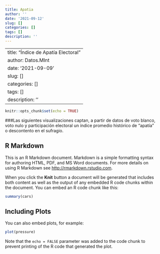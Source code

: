 ```yaml
---
title: Apatia
author: ''
date: '2021-09-12'
slug: []
categories: []
tags: []
description: ''
---
```

---
title: "Índice de Apatía Electoral"
author: Datos.MInt
date: '2021-09-09'
slug: []
categories: []
tags: []
description: ''
---

```r
knitr::opts_chunk$set(echo = TRUE)
```


###Las siguientes visualizaciones captan, a partir de datos de voto blanco, voto nulo y participación electoral un índice promedio histórico de "apatía" o descontento en el sufragio.



## R Markdown

This is an R Markdown document. Markdown is a simple formatting syntax for authoring HTML, PDF, and MS Word documents. For more details on using R Markdown see <http://rmarkdown.rstudio.com>.

When you click the **Knit** button a document will be generated that includes both content as well as the output of any embedded R code chunks within the document. You can embed an R code chunk like this:

```r
summary(cars)
```

## Including Plots

You can also embed plots, for example:

```r
plot(pressure)
```

Note that the `echo = FALSE` parameter was added to the code chunk to prevent printing of the R code that generated the plot.
